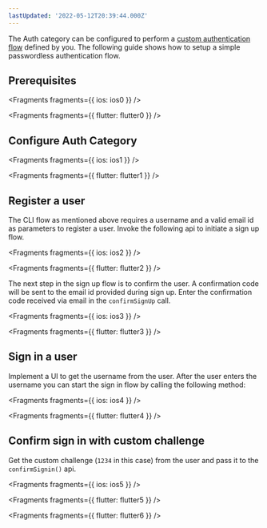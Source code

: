 ```yaml
---
lastUpdated: '2022-05-12T20:39:44.000Z'
---
```

The Auth category can be configured to perform a [custom authentication flow](https://docs.aws.amazon.com/cognito/latest/developerguide/user-pool-lambda-challenge.html) defined by you. The following guide shows how to setup a simple passwordless authentication flow.

## Prerequisites


<Fragments fragments={{ ios: ios0 }} />


<Fragments fragments={{ flutter: flutter0 }} />

## Configure Auth Category


<Fragments fragments={{ ios: ios1 }} />


<Fragments fragments={{ flutter: flutter1 }} />

## Register a user

The CLI flow as mentioned above requires a username and a valid email id as parameters to register a user. Invoke the following api to initiate a sign up flow.


<Fragments fragments={{ ios: ios2 }} />


<Fragments fragments={{ flutter: flutter2 }} />

The next step in the sign up flow is to confirm the user. A confirmation code will be sent to the email id provided during sign up. Enter the confirmation code received via email in the `confirmSignUp` call.


<Fragments fragments={{ ios: ios3 }} />


<Fragments fragments={{ flutter: flutter3 }} />

## Sign in a user

Implement a UI to get the username from the user. After the user enters the username you can start the sign in flow by calling the following method:


<Fragments fragments={{ ios: ios4 }} />


<Fragments fragments={{ flutter: flutter4 }} />

## Confirm sign in with custom challenge

Get the custom challenge (`1234` in this case) from the user and pass it to the `confirmSignin()` api.


<Fragments fragments={{ ios: ios5 }} />


<Fragments fragments={{ flutter: flutter5 }} />


<Fragments fragments={{ flutter: flutter6 }} />
